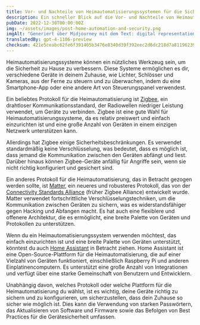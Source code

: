 ```yaml
---
title: Vor- und Nachteile von Heimautomatisierungssystemen für die Sicherheit
description: Ein schneller Blick auf die Vor- und Nachteile von Heimautomatisierungssystemen für die Sicherheit, einschließlich Zigbee, Matter und Home Assistant.
pubDate: 2022-12-30T00:00:00Z
img: ~/assets/images/post-home-automation-and-security.png
imgAlt: "Generiert über Midjourney mit dem Text: digital representation of a house using lines of light, home security protection aura, single lines, impactful, colorful, reallistic, octane rendering --v 4 --ar 3:2"
translatedBy: gpt-4-1106-preview
checksum: 421e5ceabc62fe6f391405b3476e8340d39f392eec2d6dc218d7a811962393cb
---
```


Heimautomatisierungssysteme können ein nützliches Werkzeug sein, um die Sicherheit zu Hause zu verbessern. Diese Systeme ermöglichen es dir, verschiedene Geräte in deinem Zuhause, wie Lichter, Schlösser und Kameras, aus der Ferne zu steuern und zu überwachen, indem du eine Smartphone-App oder eine andere Art von Steuerungspanel verwendest.

Ein beliebtes Protokoll für die Heimautomatisierung ist [Zigbee](https://de.wikipedia.org/wiki/Zigbee), ein drahtloser Kommunikationsstandard, der Radiowellen niedriger Leistung verwendet, um Geräte zu verbinden. Zigbee ist eine gute Wahl für Heimautomatisierungssysteme, da es relativ preiswert und einfach einzurichten ist und eine große Anzahl von Geräten in einem einzigen Netzwerk unterstützen kann.

Allerdings hat Zigbee einige Sicherheitsbeschränkungen. Es verwendet standardmäßig keine Verschlüsselung, was bedeutet, dass es möglich ist, dass jemand die Kommunikation zwischen den Geräten abfängt und liest. Darüber hinaus können Zigbee-Geräte anfällig für Angriffe sein, wenn sie nicht richtig konfiguriert und gesichert sind.

Ein anderes Protokoll für die Heimautomatisierung, das in Betracht gezogen werden sollte, ist [Matter](https://csa-iot.org/all-solutions/matter/), ein neueres und robusteres Protokoll, das von der [Connectivity Standards Alliance](https://en.wikipedia.org/wiki/Connectivity_Standards_Alliance) (früher Zigbee Alliance) entwickelt wurde. Matter verwendet fortschrittliche Verschlüsselungstechniken, um die Kommunikation zwischen Geräten zu sichern, was es widerstandsfähiger gegen Hacking und Abfangen macht. Es hat auch eine flexiblere und offenere Architektur, die es ermöglicht, eine breite Palette von Geräten und Protokollen zu unterstützen.

Wenn du ein Heimautomatisierungssystem verwenden möchtest, das einfach einzurichten ist und eine breite Palette von Geräten unterstützt, könntest du auch [Home Assistant](https://www.home-assistant.io) in Betracht ziehen. Home Assistant ist eine Open-Source-Plattform für die Heimautomatisierung, die auf einer Vielzahl von Geräten funktioniert, einschließlich Raspberry Pi und anderen Einplatinencomputern. Es unterstützt eine große Anzahl von Integrationen und verfügt über eine starke Gemeinschaft von Benutzern und Entwicklern.

Unabhängig davon, welches Protokoll oder welche Plattform für die Heimautomatisierung du wählst, ist es wichtig, deine Geräte richtig zu sichern und zu konfigurieren, um sicherzustellen, dass dein Zuhause so sicher wie möglich ist. Dies kann die Verwendung von starken Passwörtern, das Aktualisieren von Software und Firmware sowie das Befolgen von Best Practices für die Gerätesicherheit umfassen.
